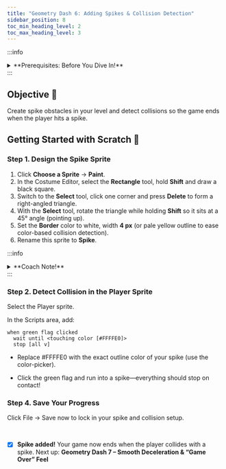 ```yaml
---
title: "Geometry Dash 6: Adding Spikes & Collision Detection"
sidebar_position: 8
toc_min_heading_level: 2
toc_max_heading_level: 3
---
```


:::info
<details style={{border:'none'}}>
  <summary>**Prerequisites: Before You Dive In!**</summary>

- You have completed **Geometry Dash 1–5** (Drawing the Player, Adding Music & Jumping, Level Design, Scrolling the Level, Infinite Scroll with Clones).  
- You’re familiar with the Scratch editor: Sprites pane, Costume Editor, and basic scripting blocks like **when green flag clicked**, **forever**, and **stop [all]**.  
</details>
:::

## Objective 🧐

Create spike obstacles in your level and detect collisions so the game ends when the player hits a spike.

## Getting Started with Scratch 🚩

### Step 1. Design the Spike Sprite

1. Click **Choose a Sprite** → **Paint**.  
2. In the Costume Editor, select the **Rectangle** tool, hold **Shift** and draw a black square.  
3. Switch to the **Select** tool, click one corner and press **Delete** to form a right-angled triangle.  
4. With the **Select** tool, rotate the triangle while holding **Shift** so it sits at a 45° angle (pointing up).  
5. Set the **Border** color to white, width **4 px** (or pale yellow outline to ease color-based collision detection).  
6. Rename this sprite to **Spike**.

:::info
<details style={{border:'none'}}>
  <summary>**Coach Note!**</summary>
  
  Using a unique outline color (like a very pale yellow) helps Scratch’s **touching color** block detect collisions more reliably.
</details>
:::

### Step 2. Detect Collision in the Player Sprite

Select the Player sprite.

In the Scripts area, add:

```scratch
when green flag clicked
  wait until <touching color [#FFFFE0]>
  stop [all v]
```

- Replace #FFFFE0 with the exact outline color of your spike (use the color-picker).

- Click the green flag and run into a spike—everything should stop on contact!

### Step 4. Save Your Progress

Click File → Save now to lock in your spike and collision setup.

<br />

- [x] **Spike added!** Your game now ends when the player collides with a spike. Next up: **Geometry Dash 7 – Smooth Deceleration & “Game Over” Feel**